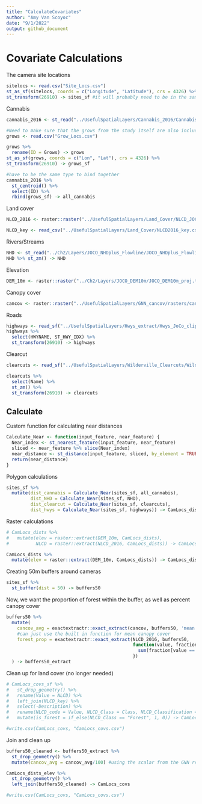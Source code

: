 ```yaml
---
title: "CalculateCovariates"
author: "Amy Van Scoyoc"
date: "9/1/2022"
output: github_document
---
```


# Covariate Calculations

The camera site locations
```r
sitelocs <- read.csv("Site_Locs.csv")
st_as_sf(sitelocs, coords = c("Longitude", "Latitude"), crs = 4326) %>% 
st_transform(26910) -> sites_sf #it will probably need to be in the same coords as the other layers
```

Cannabis
```r
cannabis_2016 <- st_read("../UsefulSpatialLayers/Cannabis_2016/Cannabis_2016_C1_all.shp")

#Need to make sure that the grows from the study itself are also included...
grows <- read.csv("Grow_Locs.csv")

grows %>% 
  rename(ID = Grows) -> grows
st_as_sf(grows, coords = c("Lon", "Lat"), crs = 4326) %>% 
st_transform(26910) -> grows_sf

#have to be the same type to bind together
cannabis_2016 %>% 
  st_centroid() %>% 
  select(ID) %>% 
  rbind(grows_sf) -> all_cannabis
```

Land cover
```r
NLCD_2016 <- raster::raster("../UsefulSpatialLayers/Land_Cover/NLCD_JOCO/NLCD_2016_Land_Cover_L48_20190424_hJhopbp8dVByP4bBdB4q.tiff")

NLCD_key <- read_csv("../UsefulSpatialLayers/Land_Cover/NLCD2016_key.csv")
```

Rivers/Streams
```r
NHD <- st_read("../Ch2/Layers/JOCO_NHDplus_Flowline/JOCO_NHDplus_Flowline.shp")
NHD %>% st_zm() -> NHD
```

Elevation
```r
DEM_10m <- raster::raster("../Ch2/Layers/JOCO_DEM10m/JOCO_DEM10m_proj.tif")
```

Canopy cover
```r
cancov <- raster::raster("../UsefulSpatialLayers/GNN_cancov/rasters/cancov_2017.tif")
```

Roads
```r
highways <- read_sf("../UsefulSpatialLayers/Hwys_extract/Hwys_JoCo_clip.shp")
highways %>% 
  select(HWYNAME, ST_HWY_IDX) %>% 
  st_transform(26910) -> highways
```

Clearcut
```r
clearcuts <- read_sf("../UsefulSpatialLayers/Wilderville_Clearcuts/Wilderville_Clearcuts.kml")

clearcuts %>% 
  select(Name) %>% 
  st_zm() %>% 
  st_transform(26910) -> clearcuts
```


## Calculate

Custom function for calculating near distances
```r
Calculate_Near <- function(input_feature, near_feature) {
  Near_index <- st_nearest_feature(input_feature, near_feature)
  sliced <- near_feature %>% slice(Near_index)
  near_distance <- st_distance(input_feature, sliced, by_element = TRUE)
  return(near_distance)
}
```

Polygon calculations
```r
sites_sf %>% 
  mutate(dist_cannabis = Calculate_Near(sites_sf, all_cannabis),
         dist_NHD = Calculate_Near(sites_sf, NHD),
         dist_clearcut = Calculate_Near(sites_sf, clearcuts),
         dist_hwys = Calculate_Near(sites_sf, highways)) -> CamLocs_dists
```

Raster calculations
```r
# CamLocs_dists %>% 
#   mutate(elev = raster::extract(DEM_10m, CamLocs_dists),
#          NLCD = raster::extract(NLCD_2016, CamLocs_dists)) -> CamLocs_covs_sf

CamLocs_dists %>% 
  mutate(elev = raster::extract(DEM_10m, CamLocs_dists)) -> CamLocs_dists_elev
```

Creating 50m buffers around cameras
```r
sites_sf %>% 
  st_buffer(dist = 50) -> buffers50
```

Now, we want the proportion of forest within the buffer, as well as percent canopy cover
```r
buffers50 %>%
  mutate(
    cancov_avg = exactextractr::exact_extract(cancov, buffers50, 'mean'),
    #can just use the built in function for mean canopy cover
    forest_prop = exactextractr::exact_extract(NLCD_2016, buffers50,
                                               function(value, fraction) { #have to use a custom function now to get the proportion covered by any forest type
                                                 sum(fraction[value == 41 | value == 42 | value == 43], na.rm = TRUE) / sum(fraction, na.rm = TRUE)
                                               })
  ) -> buffers50_extract

```


Clean up for land cover (no longer needed)
```r
# CamLocs_covs_sf %>% 
#   st_drop_geometry() %>% 
#   rename(Value = NLCD) %>% 
#   left_join(NLCD_key) %>% 
#   select(-Description) %>% 
#   rename(NLCD_code = Value, NLCD_Class = Class, NLCD_Classification = Classification) %>% 
#   mutate(is_forest = if_else(NLCD_Class == "Forest", 1, 0)) -> CamLocs_covs

#write.csv(CamLocs_covs, "CamLocs_covs.csv")
```

Join and clean up
```r
buffers50_cleaned <- buffers50_extract %>% 
  st_drop_geometry() %>% 
  mutate(cancov_avg = cancov_avg/100) #using the scalar from the GNN readme

CamLocs_dists_elev %>% 
  st_drop_geometry() %>% 
  left_join(buffers50_cleaned) -> CamLocs_covs

#write.csv(CamLocs_covs, "CamLocs_covs.csv")
```

